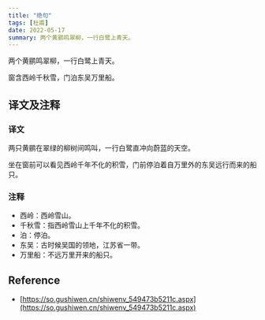 ```yaml
---
title: "绝句"
tags: [杜甫]
date: 2022-05-17
summary: 两个黄鹂鸣翠柳，一行白鹭上青天。
---
```


两个黄鹂鸣翠柳，一行白鹭上青天。

窗含西岭千秋雪，门泊东吴万里船。

## 译文及注释

### 译文

两只黄鹂在翠绿的柳树间鸣叫，一行白鹭直冲向蔚蓝的天空。

坐在窗前可以看见西岭千年不化的积雪，门前停泊着自万里外的东吴远行而来的船只。

### 注释

- 西岭：西岭雪山。
- 千秋雪：指西岭雪山上千年不化的积雪。
- 泊：停泊。
- 东吴：古时候吴国的领地，江苏省一带。
- 万里船：不远万里开来的船只。

## Reference

- [https://so.gushiwen.cn/shiwenv_549473b5211c.aspx](https://so.gushiwen.cn/shiwenv_549473b5211c.aspx)